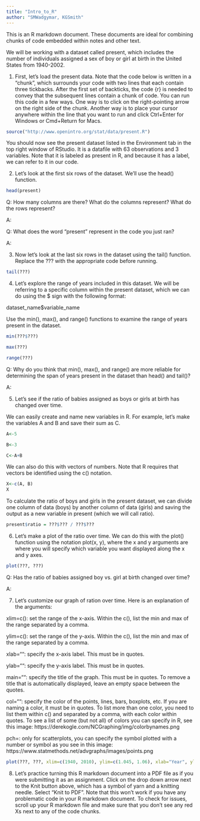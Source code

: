 ```yaml
---
title: "Intro_to_R"
author: "SMWadgymar, KGSmith"
---
```



This is an R markdown document.  These documents are ideal for combining chunks of code embedded within notes and other text.

We will be working with a dataset called present, which includes the number of individuals assigned a sex of boy or girl at birth in the United States from 1940-2002.

1) First, let's load the present data.  Note that the code below is written in a "chunk", which surrounds your code with two lines that each contain three tickbacks.  After the first set of backticks, the code {r} is needed to convey that the subsequent lines contain a chunk of code. 
You can run this code in a few ways.  One way is to click on the right-pointing arrow on the right side of the chunk.  Another way is to place your cursor anywhere within the line that you want to run and click Ctrl+Enter for Windows or Cmd+Return for Macs. 

```r
source("http://www.openintro.org/stat/data/present.R")
```

You should now see the present dataset listed in the Environment tab in the top right window of RStudio.  It is a datafile with 63 observations and 3 variables.  Note that it is labeled as present in R, and because it has a label, we can refer to it in our code.


2) Let's look at the first six rows of the dataset.  We'll use the head() function.

```r
head(present)
```

Q: How many columns are there?  What do the columns represent?  What do the rows represent?

A: 


Q: What does the word "present" represent in the code you just ran?

A: 


3) Now let's look at the last six rows in the dataset using the tail() function.  Replace the ??? with the appropriate code before running.

```r
tail(???)
```


4) Let's explore the range of years included in this dataset.  We will be referring to a specific column within the present dataset, which we can do using the $ sign with the following format:

dataset_name$variable_name

Use the min(), max(), and range() functions to examine the range of years present in the dataset.  

```r
min(???$???)

max(???)

range(???)
```

Q: Why do you think that min(), max(), and range() are more reliable for determining the span of years present in the dataset than head() and tail()?

A: 



5) Let's see if the ratio of babies assigned as boys or girls at birth has changed over time.

We can easily create and name new variables in R.  For example, let's make the variables A and B and save their sum as C.

```r
A<-5

B<-3

C<-A+B
```

We can also do this with vectors of numbers.  Note that R requires that vectors be identified using the c() notation.

```r
X<-c(A, B)
X
```


To calculate the ratio of boys and girls in the present dataset, we can divide one column of data (boys) by another column of data (girls) and saving the output as a new variable in present (which we will call ratio).

```r
present$ratio = ???$??? / ???$???
```



6) Let's make a plot of the ratio over time.  We can do this with the plot() function using the notation plot(x, y), where the x and y arguments are where you will specify which variable you want displayed along the x and y axes.

```r
plot(???, ???)
```

Q: Has the ratio of babies assigned boy vs. girl at birth changed over time?

A: 


7) Let's customize our graph of ration over time.  Here is an explanation of the arguments:

xlim=c(): set the range of the x-axis. Within the c(), list the min and max of the range separated by a comma.

ylim=c(): set the range of the y-axis. Within the c(), list the min and max of the range separated by a comma.

xlab="": specify the x-axis label.  This must be in quotes.

ylab="": specify the y-axis label.  This must be in quotes.

main="": specify the title of the graph.  This must be in quotes.  To remove a title that is automatically displayed, leave an empty space between the quotes.

col="": specify the color of the points, lines, bars, boxplots, etc. If you are naming a color, it must be in quotes.  To list more than one color, you need to list them within c() and separated by a comma, with each color within quotes.  To see a list of some (but not all) of colors you can specify in R, see this image: https://derekogle.com/NCGraphing/img/colorbynames.png

pch=: only for scatterplots, you can specify the symbol plotted with a number or symbol as you see in this image: https://www.statmethods.net/advgraphs/images/points.png 

```r
plot(???, ???, xlim=c(1940, 2010), ylim=c(1.045, 1.06), xlab="Year", ylab="Ratio of boys to girls", main=" ", col="goldenrod", pch=21)
```



8) Let's practice turning this R markdown document into a PDF file as if you were submitting it as an assignment.  Click on the drop down arrow next to the Knit button above, which has a symbol of yarn and a knitting needle.  Select "Knit to PDF".  Note that this won't work if you have any problematic code in your R markdown document.  To check for issues, scroll up your R markdown file and make sure that you don't see any red Xs next to any of the code chunks.

